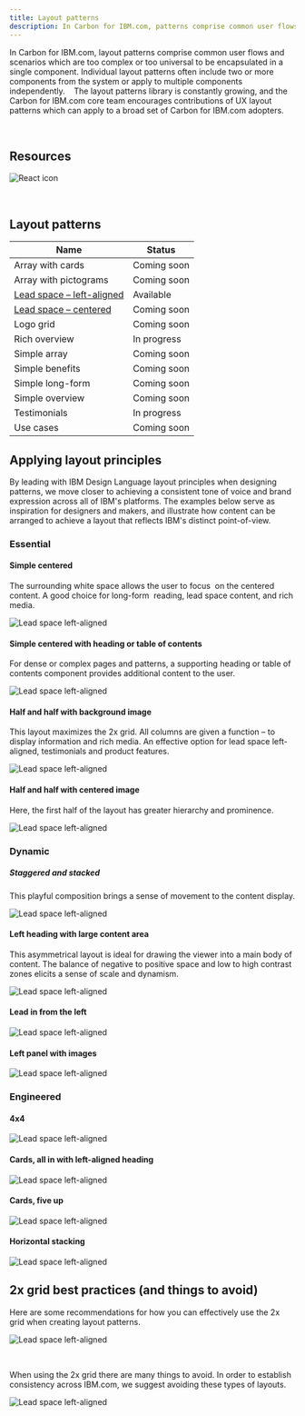 ```yaml
---
title: Layout patterns
description: In Carbon for IBM.com, patterns comprise common user flows and scenarios which are too complex or too universal to be encapsulated in a single component.
---
```


<PageDescription>

In Carbon for IBM.com, layout patterns comprise common user flows and scenarios which are too complex or too universal to be encapsulated in a single component. Individual layout patterns often include two or more components from the system or apply to multiple components independently. 
 
The layout patterns library is constantly growing, and the Carbon for IBM.com core team encourages contributions of UX layout patterns which can apply to a broad set of Carbon for IBM.com adopters. 

</PageDescription>

<br />

## Resources

<Row className="resource-card-group">
<Column colMd={4} colLg={4} noGutterSm>
    <ResourceCard
      subTitle="IBM.com Pattern React Storybook (experimental)"
      aspectRatio="2:1"
      actionIcon="arrowRight"
      href="https://ibmdotcom-patterns-react-experimental.netlify.com/?path=/story/*"
      >

![React icon](../../images/icon/react-icon.svg)
 
</ResourceCard>
</Column>

<Column colMd={4} colLg={4} noGutterSm>
  <ResourceCard
    subTitle="Layout guideline (coming soon)"
    aspectRatio="2:1"
    disabled
  />
</Column>
</Row>

<br/>

## Layout patterns

| Name              | Status                                                                                                             |
 | ---------------------------------------------- | ------------------------------------------------------------------------------------------------------------ |
| Array with cards     | Coming soon |
| Array with pictograms | Coming soon |
| [Lead space – left-aligned](/patterns/leadspace) | Available |
| [Lead space – centered](/patterns/leadspace) | Coming soon |
| Logo grid | Coming soon |
| Rich overview | In progress |
| Simple array | Coming soon |
| Simple benefits | Coming soon |
| Simple long-form | Coming soon |
| Simple overview | Coming soon |
| Testimonials | In progress |
| Use cases | Coming soon |

## Applying layout principles

By leading with IBM Design Language layout principles when designing patterns, we move closer to achieving a consistent tone of voice and brand expression across all of IBM's platforms. The examples below serve as inspiration for designers and makers, and illustrate how content can be arranged to achieve a layout that reflects IBM's distinct point-of-view.

### Essential

#### Simple centered
The surrounding white space allows the user to focus  on the centered content. A good choice for long-form  reading, lead space content, and rich media.

![Lead space left-aligned](../../images/pattern/overview/)

#### Simple centered with heading or table of contents
For dense or complex pages and patterns, a supporting heading or table of contents component provides additional content to the user.

![Lead space left-aligned](../../images/pattern/overview/)

#### Half and half with background image
This layout maximizes the 2x grid. All columns are given a function – to display information and rich media. An effective option for lead space left-aligned, testimonials and product features.

![Lead space left-aligned](../../images/pattern/overview/)

#### Half and half with centered image
Here, the first half of the layout has greater hierarchy and prominence.

![Lead space left-aligned](../../images/pattern/overview/)

### Dynamic

##### Staggered and stacked
This playful composition brings a sense of movement to the content display.

![Lead space left-aligned](../../images/pattern/overview/)

#### Left heading with large content area
This asymmetrical layout is ideal for drawing the viewer into a main body of content. The balance of negative to positive space and low to high contrast zones elicits a sense of scale and dynamism. 

![Lead space left-aligned](../../images/pattern/overview/)

#### Lead in from the left
![Lead space left-aligned](../../images/pattern/overview/)

#### Left panel with images
![Lead space left-aligned](../../images/pattern/overview/)

### Engineered

#### 4x4
![Lead space left-aligned](../../images/pattern/overview/)

#### Cards, all in with left-aligned heading
![Lead space left-aligned](../../images/pattern/overview/)

#### Cards, five up
![Lead space left-aligned](../../images/pattern/overview/)

#### Horizontal stacking
![Lead space left-aligned](../../images/pattern/overview/)


## 2x grid best practices (and things to avoid)
Here are some recommendations for how you can effectively use the 2x grid when creating layout patterns.

![Lead space left-aligned](../../images/pattern/overview/)

<br/>

When using the 2x grid there are many things to avoid. In order to establish consistency across IBM.com, we suggest avoiding these types of layouts.

![Lead space left-aligned](../../images/pattern/overview/)

